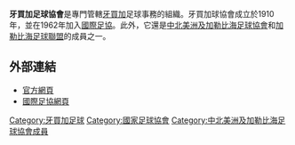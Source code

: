 {{國家足協
|Name               = 牙買加足球協會 
|Logo               = Jamaica Football Federation.gif 
|Founded            = 1910年
|FIFA affiliation   = 1962年
|Region             = [[中北美洲及加勒比海足球協會|中北美洲及加勒比海足球協會]]
|Region affiliation = 1965年
|Subregion             = [[加勒比海足球聯盟|加勒比海足球聯盟]]
|Subregion affiliation = ?
|President          =  Horace Burrell
}}

'''牙買加足球協會'''是專門管轄[[牙買加|牙買加]]足球事務的組織。牙買加球協會成立於1910年，並在1962年加入[[國際足協|國際足協]]。此外，它還是[[中北美洲及加勒比海足球協會|中北美洲及加勒比海足球協會]]和[[加勒比海足球聯盟|加勒比海足球聯盟]]的成員之一。

==外部連結==
* [http://www.jamaicafootballfederation.com/ 官方網頁] {{Wayback|url=http://www.jamaicafootballfederation.com/ |date=20110326013252 }}
* [http://www.fifa.com/associations/association=jam/index.html 國際足協網頁] {{Wayback|url=http://www.fifa.com/associations/association=jam/index.html |date=20131001010001 }}

{{中北美洲及加勒比海足球協會成員}}

[[Category:牙買加足球|Category:牙買加足球]]
[[Category:國家足球協會|Category:國家足球協會]]
[[Category:中北美洲及加勒比海足球協會成員|Category:中北美洲及加勒比海足球協會成員]]